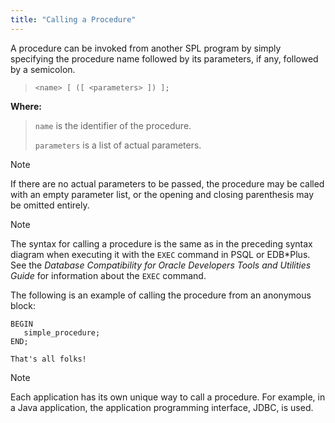 ```yaml
---
title: "Calling a Procedure"
---
```


A procedure can be invoked from another SPL program by simply specifying the procedure name followed by its parameters, if any, followed by a semicolon.

> `<name> [ ([ <parameters> ]) ];`

**Where:**

> `name` is the identifier of the procedure.
> 
> `parameters` is a list of actual parameters.

<div class="note">

<div class="title">

Note

</div>

If there are no actual parameters to be passed, the procedure may be called with an empty parameter list, or the opening and closing parenthesis may be omitted entirely.

</div>

<div class="note">

<div class="title">

Note

</div>

The syntax for calling a procedure is the same as in the preceding syntax diagram when executing it with the `EXEC` command in PSQL or EDB*Plus. See the *Database Compatibility for Oracle Developers Tools and Utilities Guide* for information about the `EXEC` command.

</div>

The following is an example of calling the procedure from an anonymous block:

``` text
BEGIN
   simple_procedure;
END;

That's all folks!
```

<div class="note">

<div class="title">

Note

</div>

Each application has its own unique way to call a procedure. For example, in a Java application, the application programming interface, JDBC, is used.

</div>
